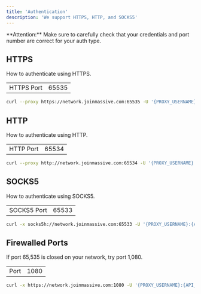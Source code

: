 ```yaml
---
title: 'Authentication'
description: 'We support HTTPS, HTTP, and SOCKS5'
---
```


<Info>
  **Attention:** Make sure to carefully check that your credentials and port number are correct for your auth type.
</Info>

## HTTPS

How to authenticate using HTTPS.

|             |                     |
|-------------|---------------------|
| HTTPS Port  | 65535               |

```bash
curl --proxy https://network.joinmassive.com:65535 -U '{PROXY_USERNAME}:{API_KEY}' https://cloudflare.com/cdn-cgi/trace
```

## HTTP

How to authenticate using HTTP.

|             |                     |
|-------------|---------------------|
| HTTP Port   | 65534               |

```bash
curl --proxy http://network.joinmassive.com:65534 -U '{PROXY_USERNAME}:{API_KEY}' https://cloudflare.com/cdn-cgi/trace
```

## SOCKS5

How to authenticate using SOCKS5.

|             |                     |
|-------------|---------------------|
| SOCKS5 Port | 65533               |

```bash
curl -x socks5h://network.joinmassive.com:65533 -U '{PROXY_USERNAME}:{API_KEY}' https://www.cloudflare.com/cdn-cgi/trace
```

## Firewalled Ports


If port 65,535 is closed on your network, try port 1,080.

|             |                     |
|-------------|---------------------|
| Port        | 1080                |

```bash
curl -x https://network.joinmassive.com:1080 -U '{PROXY_USERNAME}:{API_KEY}' https://cloudflare.com/cdn-cgi/trace
```
